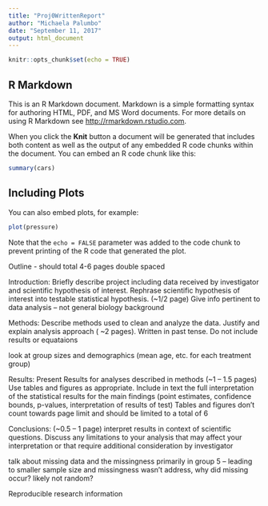 ```yaml
---
title: "Proj0WrittenReport"
author: "Michaela Palumbo"
date: "September 11, 2017"
output: html_document
---
```


```r
knitr::opts_chunk$set(echo = TRUE)
```

## R Markdown

This is an R Markdown document. Markdown is a simple formatting syntax for authoring HTML, PDF, and MS Word documents. For more details on using R Markdown see <http://rmarkdown.rstudio.com>.

When you click the **Knit** button a document will be generated that includes both content as well as the output of any embedded R code chunks within the document. You can embed an R code chunk like this:

```r
summary(cars)
```

## Including Plots

You can also embed plots, for example:

```r
plot(pressure)
```

Note that the `echo = FALSE` parameter was added to the code chunk to prevent printing of the R code that generated the plot.

Outline  - should total 4-6 pages double spaced 

Introduction: Briefly describe project including data received by investigator and scientific hypothesis of interest. Rephrase scientific hypothesis of interest into testable statistical hypothesis. (~1/2 page)
Give info pertinent to data analysis – not general biology background

Methods: Describe methods used to clean and analyze the data. Justify and explain analysis approach ( ~2 pages). Written in past tense. Do not include results or equataions

look at group sizes and demographics (mean age, etc. for each treatment group)

Results: Present Results for analyses described in methods (~1 – 1.5 pages)  Use tables and figures as appropriate. Include in text the full interpretation of the statistical results for the main findings (point estimates, confidence bounds, p-values, interpretation of results of test)
Tables and figures don’t count towards page limit and should be limited to a total of 6

Conclusions: (~0.5 – 1 page) interpret results in context of scientific questions. Discuss any limitations to your analysis that may affect your interpretation or that require additional consideration by investigator

talk about missing data and the missingness primarily in group 5 – leading to smaller sample size  and missingness wasn’t address, why did missing occur? likely not random?

Reproducible research information

